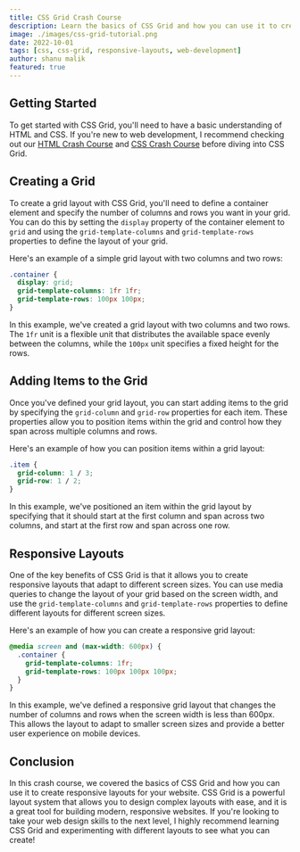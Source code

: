 ```yaml
---
title: CSS Grid Crash Course
description: Learn the basics of CSS Grid and how you can use it to create responsive layouts for your website.
image: ./images/css-grid-tutorial.png
date: 2022-10-01
tags: [css, css-grid, responsive-layouts, web-development]
author: shanu malik
featured: true
---
```


## Getting Started

To get started with CSS Grid, you'll need to have a basic understanding of HTML and CSS. If you're new to web development, I recommend checking out our [HTML Crash Course](https://www.example.com) and [CSS Crash Course](https://www.example.com) before diving into CSS Grid.

## Creating a Grid

To create a grid layout with CSS Grid, you'll need to define a container element and specify the number of columns and rows you want in your grid. You can do this by setting the `display` property of the container element to `grid` and using the `grid-template-columns` and `grid-template-rows` properties to define the layout of your grid.

Here's an example of a simple grid layout with two columns and two rows:

```css
.container {
  display: grid;
  grid-template-columns: 1fr 1fr;
  grid-template-rows: 100px 100px;
}
```

In this example, we've created a grid layout with two columns and two rows. The `1fr` unit is a flexible unit that distributes the available space evenly between the columns, while the `100px` unit specifies a fixed height for the rows.

## Adding Items to the Grid

Once you've defined your grid layout, you can start adding items to the grid by specifying the `grid-column` and `grid-row` properties for each item. These properties allow you to position items within the grid and control how they span across multiple columns and rows.

Here's an example of how you can position items within a grid layout:

```css
.item {
  grid-column: 1 / 3;
  grid-row: 1 / 2;
}
```

In this example, we've positioned an item within the grid layout by specifying that it should start at the first column and span across two columns, and start at the first row and span across one row.

## Responsive Layouts

One of the key benefits of CSS Grid is that it allows you to create responsive layouts that adapt to different screen sizes. You can use media queries to change the layout of your grid based on the screen width, and use the `grid-template-columns` and `grid-template-rows` properties to define different layouts for different screen sizes.

Here's an example of how you can create a responsive grid layout:

```css
@media screen and (max-width: 600px) {
  .container {
    grid-template-columns: 1fr;
    grid-template-rows: 100px 100px 100px;
  }
}
```

In this example, we've defined a responsive grid layout that changes the number of columns and rows when the screen width is less than 600px. This allows the layout to adapt to smaller screen sizes and provide a better user experience on mobile devices.

## Conclusion

In this crash course, we covered the basics of CSS Grid and how you can use it to create responsive layouts for your website. CSS Grid is a powerful layout system that allows you to design complex layouts with ease, and it is a great tool for building modern, responsive websites. If you're looking to take your web design skills to the next level, I highly recommend learning CSS Grid and experimenting with different layouts to see what you can create!

